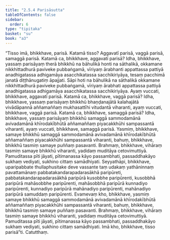```yaml
---
title: "2.5.4 Parisāsutta"
tableOfContents: false
sidebar:
  order: 6
type: "tipitaka"
basket: "su"
book: "a3"
---
```



<DynamicBreadcrumb />

<Division number="96" book="a3">

<Paragraph number="805" book="a3">
“Tisso imā, bhikkhave, parisā. Katamā tisso? Aggavatī parisā, vaggā parisā, samaggā parisā.
</Paragraph>

<Paragraph number="806" book="a3">
Katamā ca, bhikkhave, aggavatī parisā? Idha, bhikkhave, yassaṃ parisāyaṃ therā bhikkhū na bāhulikā honti na sāthalikā, okkamane nikkhittadhurā paviveke pubbaṅgamā, vīriyaṃ ārabhanti appattassa pattiyā anadhigatassa adhigamāya asacchikatassa sacchikiriyāya, tesaṃ pacchimā janatā diṭṭhānugatiṃ āpajjati. Sāpi hoti na bāhulikā na sāthalikā okkamane nikkhittadhurā paviveke pubbaṅgamā, vīriyaṃ ārabhati appattassa pattiyā anadhigatassa adhigamāya asacchikatassa sacchikiriyāya. Ayaṃ vuccati, bhikkhave, aggavatī parisā.
</Paragraph>

<Paragraph number="807" book="a3">
Katamā ca, bhikkhave, vaggā parisā? Idha, bhikkhave, yassaṃ parisāyaṃ bhikkhū bhaṇḍanajātā kalahajātā vivādāpannā aññamaññaṃ mukhasattīhi vitudantā viharanti, ayaṃ vuccati, bhikkhave, vaggā parisā.
</Paragraph>

<Paragraph number="808" book="a3">
Katamā ca, bhikkhave, samaggā parisā? Idha, bhikkhave, yassaṃ parisāyaṃ bhikkhū samaggā sammodamānā avivadamānā khīrodakībhūtā aññamaññaṃ piyacakkhūhi sampassantā viharanti, ayaṃ vuccati, bhikkhave, samaggā parisā.
</Paragraph>

<Paragraph number="809" book="a3">
Yasmiṃ, bhikkhave, samaye bhikkhū samaggā sammodamānā avivadamānā khīrodakībhūtā aññamaññaṃ piyacakkhūhi sampassantā viharanti, bahuṃ, bhikkhave, bhikkhū tasmiṃ samaye puññaṃ pasavanti. Brahmaṃ, bhikkhave, vihāraṃ tasmiṃ samaye bhikkhū viharanti, yadidaṃ muditāya cetovimuttiyā. Pamuditassa pīti jāyati, pītimanassa kāyo passambhati, passaddhakāyo sukhaṃ vediyati, sukhino cittaṃ samādhiyati.
</Paragraph>

<Paragraph number="810" book="a3">
Seyyathāpi, bhikkhave, uparipabbate thullaphusitake deve vassante taṃ udakaṃ yathāninnaṃ pavattamānaṃ pabbatakandarapadarasākhā paripūreti, pabbatakandarapadarasākhā paripūrā kusobbhe paripūrenti, kusobbhā paripūrā mahāsobbhe paripūrenti, mahāsobbhā paripūrā kunnadiyo paripūrenti, kunnadiyo paripūrā mahānadiyo paripūrenti, mahānadiyo paripūrā samuddaṃ paripūrenti.
</Paragraph>

<Paragraph number="811" book="a3">
Evamevaṃ kho, bhikkhave, yasmiṃ samaye bhikkhū samaggā sammodamānā avivadamānā khīrodakībhūtā aññamaññaṃ piyacakkhūhi sampassantā viharanti, bahuṃ, bhikkhave, bhikkhū tasmiṃ samaye puññaṃ pasavanti. Brahmaṃ, bhikkhave, vihāraṃ tasmiṃ samaye bhikkhū viharanti, yadidaṃ muditāya cetovimuttiyā. Pamuditassa pīti jāyati, pītimanassa kāyo passambhati, passaddhakāyo sukhaṃ vediyati, sukhino cittaṃ samādhiyati. Imā kho, bhikkhave, tisso parisā”ti.

</Paragraph>
</Division>

<Paragraph number="812" type="center" book="a3">
Catutthaṃ.
</Paragraph>